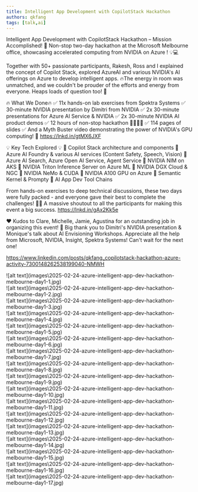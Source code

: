```yaml
---
title: Intelligent App Development with CopilotStack Hackathon
authors: qkfang
tags: [talk,ai]
---
```


Intelligent App Development with CopilotStack Hackathon – Mission Accomplished! 🚀 Non-stop two-day hackathon at the Microsoft Melbourne office, showcasing accelerated computing from NVIDIA on Azure ! 💡💻 

Together with 50+ passionate participants, Rakesh, Ross and I explained the concept of Copilot Stack, explored AzureAI and various NVIDIA's AI offerings on Azure to develop intelligent apps. 🔥The energy in room was unmatched, and we couldn't be prouder of the efforts and energy from everyone. Heaps loads of question too! 🙌

🔥 What We Done🔥
✅ 11x hands-on lab exercises from Spektra Systems
✅ 30-minute NVIDIA presentation by Dimitri​ from NVIDIA
✅ 2x 30-minute presentations for Azure AI Service & NVIDIA 
✅ 2x 30-minute NVIDIA AI product demos
✅ 12 hours of non-stop hackathon 👨‍💻👩‍💻
✅ 114 pages of slides
✅ And a Myth Buster video demonstrating the power of NVIDIA's GPU computing! 🎥 https://lnkd.in/gtMX6JXF​

💡 Key Tech Explored 💡
🔹 Copilot Stack architecture and components
🔹 Azure AI Foundry & various AI services (Content Safety, Speech, Vision)
🔹 Azure AI Search, Azure Open AI Service, Agent Service
🔹 NVIDIA NIM on AKS
🔹 NVIDIA Triton Inference Server on Azure ML
🔹 NVIDIA DGX Cloud & NGC
🔹 NVIDIA NeMo & CUDA
🔹 NVIDIA A100 GPU on Azure
🔹 Semantic Kernel & Prompty
🔹 AI App Dev Tool Chains

From hands-on exercises to deep technical discussions, these two days were fully packed - and everyone gave their best to complete the challenges! 💪✨ A massive shoutout to all the participants for making this event a big success. https://lnkd.in/gAx2Kk5e

❤️ Kudos to Clare, Michelle, Jamie, Agustina for an outstanding job in organizing this event! 🙌 Big thank you to Dimitri's NVIDIA presentation & Monique's talk about AI Envisioning Workshops. Appreciate all the help from Microsoft, NVIDIA, Insight, Spektra Systems! Can't wait for the next one! 


https://www.linkedin.com/posts/qkfang_copilotstack-hackathon-azure-activity-7300148262538199040-NMWH

<div className="img-grid">
  <div className="img-item">
    ![alt text](images\2025-02-24-azure-intelligent-app-dev-hackathon-melbourne-day1-1.jpg)
  </div>
  <div className="img-item">
    ![alt text](images\2025-02-24-azure-intelligent-app-dev-hackathon-melbourne-day1-2.jpg)
  </div>
  <div className="img-item">
    ![alt text](images\2025-02-24-azure-intelligent-app-dev-hackathon-melbourne-day1-3.jpg)
  </div>
  <div className="img-item">
    ![alt text](images\2025-02-24-azure-intelligent-app-dev-hackathon-melbourne-day1-4.jpg)
  </div>
  <div className="img-item">
    ![alt text](images\2025-02-24-azure-intelligent-app-dev-hackathon-melbourne-day1-5.jpg)
  </div>
  <div className="img-item">
    ![alt text](images\2025-02-24-azure-intelligent-app-dev-hackathon-melbourne-day1-6.jpg)
  </div>
  <div className="img-item">
    ![alt text](images\2025-02-24-azure-intelligent-app-dev-hackathon-melbourne-day1-7.jpg)
  </div>
  <div className="img-item">
    ![alt text](images\2025-02-24-azure-intelligent-app-dev-hackathon-melbourne-day1-8.jpg)
  </div>
  <div className="img-item">
    ![alt text](images\2025-02-24-azure-intelligent-app-dev-hackathon-melbourne-day1-9.jpg)
  </div>
  <div className="img-item">
    ![alt text](images\2025-02-24-azure-intelligent-app-dev-hackathon-melbourne-day1-10.jpg)
  </div>
  <div className="img-item">
    ![alt text](images\2025-02-24-azure-intelligent-app-dev-hackathon-melbourne-day1-11.jpg)
  </div>
  <div className="img-item">
    ![alt text](images\2025-02-24-azure-intelligent-app-dev-hackathon-melbourne-day1-12.jpg)
  </div>
  <div className="img-item">
    ![alt text](images\2025-02-24-azure-intelligent-app-dev-hackathon-melbourne-day1-13.jpg)
  </div>
  <div className="img-item">
    ![alt text](images\2025-02-24-azure-intelligent-app-dev-hackathon-melbourne-day1-14.jpg)
  </div>
  <div className="img-item">
    ![alt text](images\2025-02-24-azure-intelligent-app-dev-hackathon-melbourne-day1-15.jpg)
  </div>
  <div className="img-item">
    ![alt text](images\2025-02-24-azure-intelligent-app-dev-hackathon-melbourne-day1-16.jpg)
  </div>
  <div className="img-item">
    ![alt text](images\2025-02-24-azure-intelligent-app-dev-hackathon-melbourne-day1-17.jpg)
  </div>
</div>